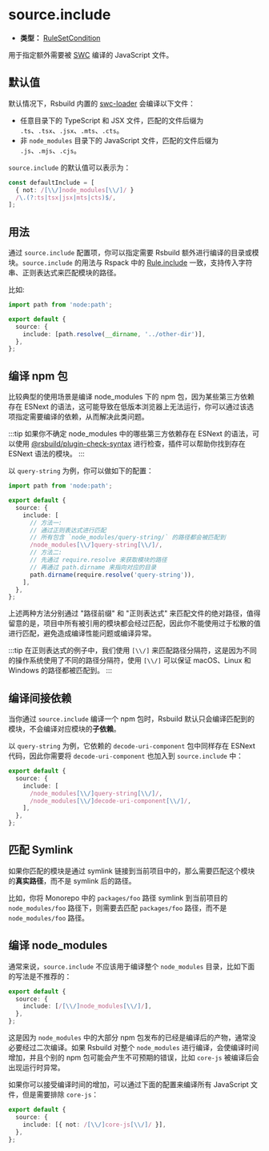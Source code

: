 # source.include

- **类型：** [RuleSetCondition](https://rspack.rs/zh/config/module#condition)

用于指定额外需要被 [SWC](/guide/configuration/swc) 编译的 JavaScript 文件。

## 默认值

默认情况下，Rsbuild 内置的 [swc-loader](https://rspack.rs/zh/guide/features/builtin-swc-loader) 会编译以下文件：

- 任意目录下的 TypeScript 和 JSX 文件，匹配的文件后缀为 `.ts`、`.tsx`、`.jsx`、`.mts`、`.cts`。
- 非 `node_modules` 目录下的 JavaScript 文件，匹配的文件后缀为 `.js`、`.mjs`、`.cjs`。

`source.include` 的默认值可以表示为：

```ts
const defaultInclude = [
  { not: /[\\/]node_modules[\\/]/ }
  /\.(?:ts|tsx|jsx|mts|cts)$/,
];
```

## 用法

通过 `source.include` 配置项，你可以指定需要 Rsbuild 额外进行编译的目录或模块。`source.include` 的用法与 Rspack 中的 [Rule.include](https://rspack.rs/zh/config/module#ruleinclude) 一致，支持传入字符串、正则表达式来匹配模块的路径。

比如:

```ts title="rsbuild.config.ts"
import path from 'node:path';

export default {
  source: {
    include: [path.resolve(__dirname, '../other-dir')],
  },
};
```

## 编译 npm 包

比较典型的使用场景是编译 node_modules 下的 npm 包，因为某些第三方依赖存在 ESNext 的语法，这可能导致在低版本浏览器上无法运行，你可以通过该选项指定需要编译的依赖，从而解决此类问题。

:::tip
如果你不确定 node_modules 中的哪些第三方依赖存在 ESNext 的语法，可以使用 [@rsbuild/plugin-check-syntax](https://github.com/rspack-contrib/rsbuild-plugin-check-syntax) 进行检查，插件可以帮助你找到存在 ESNext 语法的模块。
:::

以 `query-string` 为例，你可以做如下的配置：

```ts title="rsbuild.config.ts"
import path from 'node:path';

export default {
  source: {
    include: [
      // 方法一:
      // 通过正则表达式进行匹配
      // 所有包含 `node_modules/query-string/` 的路径都会被匹配到
      /node_modules[\\/]query-string[\\/]/,
      // 方法二:
      // 先通过 require.resolve 来获取模块的路径
      // 再通过 path.dirname 来指向对应的目录
      path.dirname(require.resolve('query-string')),
    ],
  },
};
```

上述两种方法分别通过 "路径前缀" 和 "正则表达式" 来匹配文件的绝对路径，值得留意的是，项目中所有被引用的模块都会经过匹配，因此你不能使用过于松散的值进行匹配，避免造成编译性能问题或编译异常。

:::tip
在正则表达式的例子中，我们使用 `[\\/]` 来匹配路径分隔符，这是因为不同的操作系统使用了不同的路径分隔符，使用 `[\\/]` 可以保证 macOS、Linux 和 Windows 的路径都被匹配到。
:::

## 编译间接依赖

当你通过 `source.include` 编译一个 npm 包时，Rsbuild 默认只会编译匹配到的模块，不会编译对应模块的**子依赖**。

以 `query-string` 为例，它依赖的 `decode-uri-component` 包中同样存在 ESNext 代码，因此你需要将 `decode-uri-component` 也加入到 `source.include` 中：

```ts title="rsbuild.config.ts"
export default {
  source: {
    include: [
      /node_modules[\\/]query-string[\\/]/,
      /node_modules[\\/]decode-uri-component[\\/]/,
    ],
  },
};
```

## 匹配 Symlink

如果你匹配的模块是通过 symlink 链接到当前项目中的，那么需要匹配这个模块的**真实路径**，而不是 symlink 后的路径。

比如，你将 Monorepo 中的 `packages/foo` 路径 symlink 到当前项目的 `node_modules/foo` 路径下，则需要去匹配 `packages/foo` 路径，而不是 `node_modules/foo` 路径。

## 编译 node_modules

通常来说，`source.include` 不应该用于编译整个 `node_modules` 目录，比如下面的写法是不推荐的：

```ts title="rsbuild.config.ts"
export default {
  source: {
    include: [/[\\/]node_modules[\\/]/],
  },
};
```

这是因为 `node_modules` 中的大部分 npm 包发布的已经是编译后的产物，通常没必要经过二次编译。如果 Rsbuild 对整个 `node_modules` 进行编译，会使编译时间增加，并且个别的 npm 包可能会产生不可预期的错误，比如 `core-js` 被编译后会出现运行时异常。

如果你可以接受编译时间的增加，可以通过下面的配置来编译所有 JavaScript 文件，但是需要排除 `core-js`：

```ts title="rsbuild.config.ts"
export default {
  source: {
    include: [{ not: /[\\/]core-js[\\/]/ }],
  },
};
```
